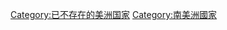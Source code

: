 {{Commonscat|Former countries of South America}}

[[Category:已不存在的美洲国家|Category:已不存在的美洲国家]]
[[Category:南美洲國家|Category:南美洲國家]]